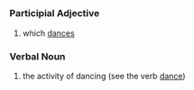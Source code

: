 =={{en}}==
===Participial Adjective===
#which [[dances]]
===Verbal Noun===
#the activity of dancing (see the verb [[dance]])